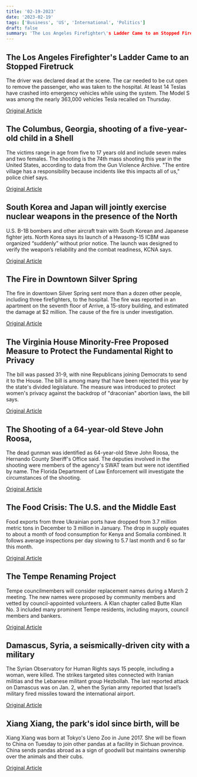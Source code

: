 ```yaml
---
title: '02-19-2023'
date: '2023-02-19'
tags: ['Business', 'US', 'International', 'Politics']
draft: false
summary: 'The Los Angeles Firefighter\'s Ladder Came to an Stopped Firetruck...'
---
```


## The Los Angeles Firefighter's Ladder Came to an Stopped Firetruck
The driver was declared dead at the scene. The car needed to be cut open to remove the passenger, who was taken to the hospital. At least 14 Teslas have crashed into emergency vehicles while using the system. The Model S was among the nearly 363,000 vehicles Tesla recalled on Thursday.

[Original Article](https://abcnews.go.com/Business/wireStory/tesla-driver-killed-after-plowing-firetruck-freeway-97314529)

## The Columbus, Georgia, shooting of a five-year-old child in a Shell
The victims range in age from five to 17 years old and include seven males and two females. The shooting is the 74th mass shooting this year in the United States, according to data from the Gun Violence Archive. "The entire village has a responsibility because incidents like this impacts all of us," police chief says.

[Original Article](https://abcnews.go.com/US/9-children-including-5-year-injured-georgia-shooting/story?id=97308649)

## South Korea and Japan will jointly exercise nuclear weapons in the presence of the North
U.S. B-1B bombers and other aircraft train with South Korean and Japanese fighter jets. North Korea says its launch of a Hwasong-15 ICBM was organized “suddenly” without prior notice. The launch was designed to verify the weapon’s reliability and the combat readiness, KCNA says.

[Original Article](https://abcnews.go.com/International/wireStory/north-korea-confirms-icbm-test-warns-powerful-steps-97316228)

## The Fire in Downtown Silver Spring
The fire in downtown Silver Spring sent more than a dozen other people, including three firefighters, to the hospital. The fire was reported in an apartment on the seventh floor of Arrive, a 15-story building, and estimated the damage at $2 million. The cause of the fire is under investigation.

[Original Article](https://abcnews.go.com/US/wireStory/high-rise-fire-kills-1-displaces-400-residents-97314253)

## The Virginia House Minority-Free Proposed Measure to Protect the Fundamental Right to Privacy
The bill was passed 31-9, with nine Republicans joining Democrats to send it to the House. The bill is among many that have been rejected this year by the state's divided legislature. The measure was introduced to protect women's privacy against the backdrop of "draconian" abortion laws, the bill says.

[Original Article](https://abcnews.go.com/Politics/wireStory/white-house-criticizes-youngkin-menstrual-tracking-bill-97312572)

## The Shooting of a 64-year-old Steve John Roosa, 
The dead gunman was identified as 64-year-old Steve John Roosa, the Hernando County Sheriff's Office said. The deputies involved in the shooting were members of the agency's SWAT team but were not identified by name. The Florida Department of Law Enforcement will investigate the circumstances of the shooting.

[Original Article](https://abcnews.go.com/US/wireStory/sheriff-gunman-fatally-shot-2-wounded-barn-fire-97311849)

## The Food Crisis: The U.S. and the Middle East
Food exports from three Ukrainian ports have dropped from 3.7 million metric tons in December to 3 million in January. The drop in supply equates to about a month of food consumption for Kenya and Somalia combined. It follows average inspections per day slowing to 5.7 last month and 6 so far this month.

[Original Article](https://abcnews.go.com/International/wireStory/ukrainian-grain-shipments-drop-ship-backups-grow-97318079)

## The Tempe Renaming Project
Tempe councilmembers will consider replacement names during a March 2 meeting. The new names were proposed by community members and vetted by council-appointed volunteers. A Klan chapter called Butte Klan No. 3 included many prominent Tempe residents, including mayors, council members and bankers.

[Original Article](https://abcnews.go.com/Politics/wireStory/arizona-city-considers-replacing-street-names-tied-kkk-97312569)

## Damascus, Syria, a seismically-driven city with a military
The Syrian Observatory for Human Rights says 15 people, including a woman, were killed. The strikes targeted sites connected with Iranian militias and the Lebanese militant group Hezbollah. The last reported attack on Damascus was on Jan. 2, when the Syrian army reported that Israel’s military fired missiles toward the international airport.

[Original Article](https://abcnews.go.com/US/wireStory/syrian-state-media-israeli-airstrikes-kill-5-damascus-97318352)

## Xiang Xiang, the park's idol since birth, will be
Xiang Xiang was born at Tokyo's Ueno Zoo in June 2017. She will be flown to China on Tuesday to join other pandas at a facility in Sichuan province. China sends pandas abroad as a sign of goodwill but maintains ownership over the animals and their cubs.

[Original Article](https://abcnews.go.com/International/wireStory/japanese-bid-farewell-beloved-panda-returning-china-97320324)

